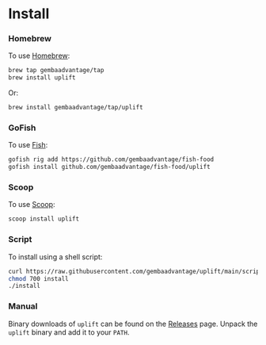 # Install

### Homebrew

To use [Homebrew](https://brew.sh/):

```sh
brew tap gembaadvantage/tap
brew install uplift
```

Or:

```sh
brew install gembaadvantage/tap/uplift
```

### GoFish

To use [Fish](https://gofi.sh/):

```sh
gofish rig add https://github.com/gembaadvantage/fish-food
gofish install github.com/gembaadvantage/fish-food/uplift
```

### Scoop

To use [Scoop](https://scoop.sh/):

```sh
scoop install uplift
```

### Script

To install using a shell script:

```sh
curl https://raw.githubusercontent.com/gembaadvantage/uplift/main/scripts/install > install
chmod 700 install
./install
```

### Manual

Binary downloads of `uplift` can be found on the [Releases](https://github.com/gembaadvantage/uplift/releases) page. Unpack the `uplift` binary and add it to your `PATH`.
